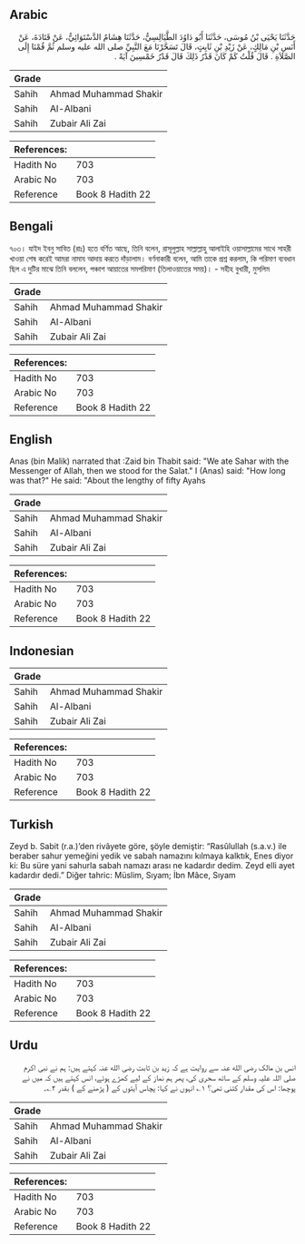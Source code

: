 ## Arabic


<div dir="rtl" lang="ar" style={{fontSize:'larger',backgroundColor:'#f8f9fa',padding:20}}>
حَدَّثَنَا يَحْيَى بْنُ مُوسَى، حَدَّثَنَا أَبُو دَاوُدَ الطَّيَالِسِيُّ، حَدَّثَنَا هِشَامٌ الدَّسْتَوَائِيُّ، عَنْ قَتَادَةَ، عَنْ أَنَسِ بْنِ مَالِكٍ، عَنْ زَيْدِ بْنِ ثَابِتٍ، قَالَ تَسَحَّرْنَا مَعَ النَّبِيِّ صلى الله عليه وسلم ثُمَّ قُمْنَا إِلَى الصَّلاَةِ ‏.‏ قَالَ قُلْتُ كَمْ كَانَ قَدْرُ ذَلِكَ قَالَ قَدْرُ خَمْسِينَ آيَةً ‏.‏
</div>
<div style={{backgroundColor:'#f8f9fa',padding:20, marginBottom: 10}}><table> <thead> <tr> <th>Grade</th> <th></th> </tr> </thead> <tbody> <tr><td>Sahih</td><td>Ahmad Muhammad Shakir</td></tr><tr><td>Sahih</td><td>Al-Albani</td></tr><tr><td>Sahih</td><td>Zubair Ali Zai</td></tr></tbody></table><table> <thead> <tr> <th>References:</th> <th></th> </tr> </thead> <tbody><tr><td>Hadith No</td><td>703</td></tr><tr><td>Arabic No</td><td>703</td></tr><tr><td>Reference</td><td>Book 8 Hadith 22</td></tr></tbody></table></div>

## Bengali


<div dir="ltr" lang="bn" style={{fontSize:'larger',backgroundColor:'#f8f9fa',padding:20}}>
৭০৩। যাইদ ইবনু সাবিত (রাঃ) হতে বর্ণিত আছে, তিনি বলেন, রাসূলুল্লাহ সাল্লাল্লাহু আলাইহি ওয়াসাল্লামের সাথে সাহরী খাওয়া শেষ করেই আমরা নামায আদায় করতে দাঁড়ালাম। বর্ণনাকারী বলেন, আমি তাকে প্রশ্ন করলাম, কি পরিমাণ ব্যবধান ছিল এ দুটির মাঝে তিনি বললেন, পঞ্চাশ আয়াতের সমপরিমাণ (তিলাওয়াতের সময়)। - সহীহ বুখারী, মুসলিম
</div>
<div style={{backgroundColor:'#f8f9fa',padding:20, marginBottom: 10}}><table> <thead> <tr> <th>Grade</th> <th></th> </tr> </thead> <tbody> <tr><td>Sahih</td><td>Ahmad Muhammad Shakir</td></tr><tr><td>Sahih</td><td>Al-Albani</td></tr><tr><td>Sahih</td><td>Zubair Ali Zai</td></tr></tbody></table><table> <thead> <tr> <th>References:</th> <th></th> </tr> </thead> <tbody><tr><td>Hadith No</td><td>703</td></tr><tr><td>Arabic No</td><td>703</td></tr><tr><td>Reference</td><td>Book 8 Hadith 22</td></tr></tbody></table></div>

## English


<div dir="ltr" lang="en" style={{fontSize:'larger',backgroundColor:'#f8f9fa',padding:20}}>
Anas (bin Malik) narrated that :Zaid bin Thabit said: "We ate Sahar with the Messenger of Allah, then we stood for the Salat." I (Anas) said: "How long was that?" He said: "About the lengthy of fifty Ayahs
</div>
<div style={{backgroundColor:'#f8f9fa',padding:20, marginBottom: 10}}><table> <thead> <tr> <th>Grade</th> <th></th> </tr> </thead> <tbody> <tr><td>Sahih</td><td>Ahmad Muhammad Shakir</td></tr><tr><td>Sahih</td><td>Al-Albani</td></tr><tr><td>Sahih</td><td>Zubair Ali Zai</td></tr></tbody></table><table> <thead> <tr> <th>References:</th> <th></th> </tr> </thead> <tbody><tr><td>Hadith No</td><td>703</td></tr><tr><td>Arabic No</td><td>703</td></tr><tr><td>Reference</td><td>Book 8 Hadith 22</td></tr></tbody></table></div>

## Indonesian


<div dir="ltr" lang="id" style={{fontSize:'larger',backgroundColor:'#f8f9fa',padding:20}}>

</div>
<div style={{backgroundColor:'#f8f9fa',padding:20, marginBottom: 10}}><table> <thead> <tr> <th>Grade</th> <th></th> </tr> </thead> <tbody> <tr><td>Sahih</td><td>Ahmad Muhammad Shakir</td></tr><tr><td>Sahih</td><td>Al-Albani</td></tr><tr><td>Sahih</td><td>Zubair Ali Zai</td></tr></tbody></table><table> <thead> <tr> <th>References:</th> <th></th> </tr> </thead> <tbody><tr><td>Hadith No</td><td>703</td></tr><tr><td>Arabic No</td><td>703</td></tr><tr><td>Reference</td><td>Book 8 Hadith 22</td></tr></tbody></table></div>

## Turkish


<div dir="ltr" lang="tr" style={{fontSize:'larger',backgroundColor:'#f8f9fa',padding:20}}>
Zeyd b. Sabit (r.a.)’den rivâyete göre, şöyle demiştir: “Rasûlullah (s.a.v.) ile beraber sahur yemeğini yedik ve sabah namazını kılmaya kalktık, Enes diyor ki: Bu süre yani sahurla sabah namazı arası ne kadardır dedim. Zeyd elli ayet kadardır dedi.” Diğer tahric: Müslim, Sıyam; İbn Mâce, Sıyam
</div>
<div style={{backgroundColor:'#f8f9fa',padding:20, marginBottom: 10}}><table> <thead> <tr> <th>Grade</th> <th></th> </tr> </thead> <tbody> <tr><td>Sahih</td><td>Ahmad Muhammad Shakir</td></tr><tr><td>Sahih</td><td>Al-Albani</td></tr><tr><td>Sahih</td><td>Zubair Ali Zai</td></tr></tbody></table><table> <thead> <tr> <th>References:</th> <th></th> </tr> </thead> <tbody><tr><td>Hadith No</td><td>703</td></tr><tr><td>Arabic No</td><td>703</td></tr><tr><td>Reference</td><td>Book 8 Hadith 22</td></tr></tbody></table></div>

## Urdu


<div dir="rtl" lang="ur" style={{fontSize:'larger',backgroundColor:'#f8f9fa',padding:20}}>
انس بن مالک رضی الله عنہ سے روایت ہے کہ زید بن ثابت رضی الله عنہ کہتے ہیں: ہم نے نبی اکرم صلی اللہ علیہ وسلم کے ساتھ سحری کی، پھر ہم نماز کے لیے کھڑے ہوئے، انس کہتے ہیں کہ میں نے پوچھا: اس کی مقدار کتنی تھی؟ ۱؎ انہوں نے کہا: پچاس آیتوں کے ( پڑھنے کے ) بقدر ۲؎۔
</div>
<div style={{backgroundColor:'#f8f9fa',padding:20, marginBottom: 10}}><table> <thead> <tr> <th>Grade</th> <th></th> </tr> </thead> <tbody> <tr><td>Sahih</td><td>Ahmad Muhammad Shakir</td></tr><tr><td>Sahih</td><td>Al-Albani</td></tr><tr><td>Sahih</td><td>Zubair Ali Zai</td></tr></tbody></table><table> <thead> <tr> <th>References:</th> <th></th> </tr> </thead> <tbody><tr><td>Hadith No</td><td>703</td></tr><tr><td>Arabic No</td><td>703</td></tr><tr><td>Reference</td><td>Book 8 Hadith 22</td></tr></tbody></table></div>